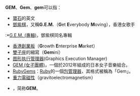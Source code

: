 '''GEM'''、'''Gem'''、'''gem'''可以指：
*[[寶石|寶石]]的英文
*[[鄧紫棋|鄧紫棋]]，又稱'''G.E.M.'''（'''G'''et '''E'''verybody '''M'''oving），香港女歌手
:*[[G.E.M._(專輯)|G.E.M. (專輯)]]，鄧紫棋同名專輯
*[[香港創業板|香港創業板]]（'''G'''rowth '''E'''nterprise '''M'''arket）
*[[雙子座|雙子座]]的縮寫（'''Gem'''ini）
*[[图形执行管理器|图形执行管理器]](Graphics Execution Manager)
*[[GEM_(女子團體)|GEM (女子團體)]]，一個於2012年組成的日本女子音樂組合。
*[[RubyGems|RubyGems]]：[[Ruby|Ruby]]的一個[[包管理器|包管理器]]，其格式被稱為「Gem」。
*[[重力電磁性|重力電磁性]]（gravitoelectromagnetism）
*{{le|加拿大气象局全球环境多尺度模型|Global Environmental Multiscale Model}}，简称'''GEM'''。

{{disambig|Cat=三字拉丁字母缩写消歧义}}
